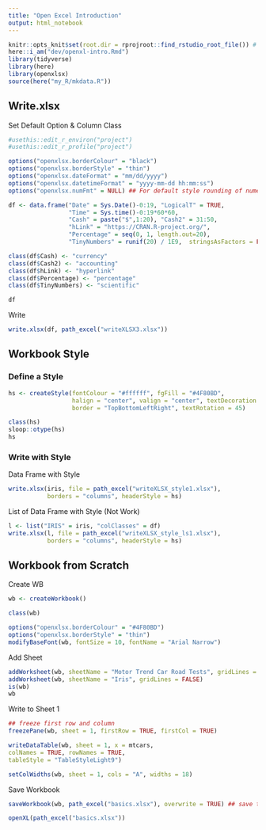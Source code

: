 ```yaml
---
title: "Open Excel Introduction"
output: html_notebook
---
```


```r
knitr::opts_knit$set(root.dir = rprojroot::find_rstudio_root_file()) # Set WD to Root
here::i_am("dev/openxl-intro.Rmd")
library(tidyverse)
library(here)
library(openxlsx)
source(here("my_R/mkdata.R"))
```



## Write.xlsx

Set Default Option & Column Class

```r
#usethis::edit_r_environ("project")
#usethis::edit_r_profile("project")
```


```r
options("openxlsx.borderColour" = "black")
options("openxlsx.borderStyle" = "thin")
options("openxlsx.dateFormat" = "mm/dd/yyyy")
options("openxlsx.datetimeFormat" = "yyyy-mm-dd hh:mm:ss")
options("openxlsx.numFmt" = NULL) ## For default style rounding of numeric columns

df <- data.frame("Date" = Sys.Date()-0:19, "LogicalT" = TRUE,
                 "Time" = Sys.time()-0:19*60*60,
                 "Cash" = paste("$",1:20), "Cash2" = 31:50,
                 "hLink" = "https://CRAN.R-project.org/",
                 "Percentage" = seq(0, 1, length.out=20),
                 "TinyNumbers" = runif(20) / 1E9,  stringsAsFactors = FALSE)

class(df$Cash) <- "currency"
class(df$Cash2) <- "accounting"
class(df$hLink) <- "hyperlink"
class(df$Percentage) <- "percentage"
class(df$TinyNumbers) <- "scientific"

df
```

Write

```r
write.xlsx(df, path_excel("writeXLSX3.xlsx"))
```

## Workbook Style

### Define a Style

```r
hs <- createStyle(fontColour = "#ffffff", fgFill = "#4F80BD",
                  halign = "center", valign = "center", textDecoration = "Bold",
                  border = "TopBottomLeftRight", textRotation = 45)

class(hs)
sloop::otype(hs)
hs
```

### Write with Style

Data Frame with Style

```r
write.xlsx(iris, file = path_excel("writeXLSX_style1.xlsx"), 
           borders = "columns", headerStyle = hs)
```

List of Data Frame with Style (Not Work)

```r
l <- list("IRIS" = iris, "colClasses" = df)
write.xlsx(l, file = path_excel("writeXLSX_style_ls1.xlsx"), 
           borders = "columns", headerStyle = hs)
```

## Workbook from Scratch

Create WB

```r
wb <- createWorkbook()

class(wb)

options("openxlsx.borderColour" = "#4F80BD")
options("openxlsx.borderStyle" = "thin")
modifyBaseFont(wb, fontSize = 10, fontName = "Arial Narrow")
```
Add Sheet

```r
addWorksheet(wb, sheetName = "Motor Trend Car Road Tests", gridLines = FALSE)
addWorksheet(wb, sheetName = "Iris", gridLines = FALSE)
is(wb)
wb
```

Write to Sheet 1

```r
## freeze first row and column
freezePane(wb, sheet = 1, firstRow = TRUE, firstCol = TRUE) 

writeDataTable(wb, sheet = 1, x = mtcars,
colNames = TRUE, rowNames = TRUE,
tableStyle = "TableStyleLight9")

setColWidths(wb, sheet = 1, cols = "A", widths = 18)
```

Save Workbook

```r
saveWorkbook(wb, path_excel("basics.xlsx"), overwrite = TRUE) ## save to working directory

openXL(path_excel("basics.xlsx"))
```

